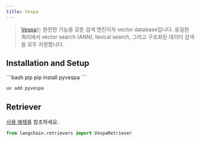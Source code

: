 ```yaml
---
title: Vespa
---
```


>[Vespa](https://vespa.ai/)는 완전한 기능을 갖춘 검색 엔진이자 vector database입니다.
> 동일한 쿼리에서 vector search (ANN), lexical search, 그리고 구조화된 데이터 검색을 모두 지원합니다.

## Installation and Setup


<CodeGroup>
```bash pip
pip install pyvespa
```

```bash uv
uv add pyvespa
```
</CodeGroup>



## Retriever

[사용 예제](/oss/integrations/retrievers/vespa)를 참조하세요.

```python
from langchain.retrievers import VespaRetriever
```